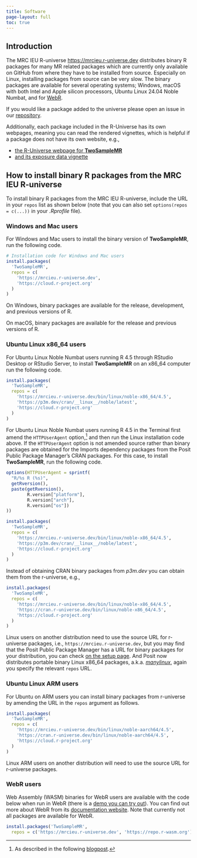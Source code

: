 ```yaml
---
title: Software
page-layout: full
toc: true
---
```


## Introduction

The MRC IEU R-universe <https://mrcieu.r-universe.dev> distributes binary R packages for many MR related packages which are currently only available on GitHub from where they have to be installed from source. Especially on Linux, installing packages from source can be very slow. The binary packages are available for several operating systems; Windows, macOS with both Intel and Apple silicon processors, Ubuntu Linux 24.04 Noble Numbat, and for [WebR](https://docs.r-wasm.org/webr/latest/).

If you would like a package added to the universe please open an issue in our [repository](https://github.com/MRCIEU/mrcieu.r-universe.dev/issues).

Additionally, each package included in the R-Universe has its own webpages, meaning you can read the rendered vignettes, which is helpful if a package does not have its own website, e.g.,

* [the R-Universe webpage for **TwoSampleMR**](https://mrcieu.r-universe.dev/TwoSampleMR)
* [and its exposure data vignette](https://mrcieu.r-universe.dev/articles/TwoSampleMR/exposure.html)

## How to install binary R packages from the MRC IEU R-universe

To install binary R packages from the MRC IEU R-universe, include the URL in your `repos` list as shown below (note that you can also set `options(repos = c(...))` in your *.Rprofile* file).

### Windows and Mac users

For Windows and Mac users to install the binary version of **TwoSampleMR**, run the following code.

```r
# Installation code for Windows and Mac users
install.packages(
  'TwoSampleMR',
  repos = c(
    'https://mrcieu.r-universe.dev',
    'https://cloud.r-project.org'
  )
)
```

On Windows, binary packages are available for the release, development, and previous versions of R.

On macOS, binary packages are available for the release and previous versions of R.

### Ubuntu Linux x86_64 users

For Ubuntu Linux Noble Numbat users running R 4.5 through RStudio Desktop or RStudio Server, to install **TwoSampleMR** on an x86_64 computer run the following code.

```r
install.packages(
  'TwoSampleMR',
  repos = c(
    'https://mrcieu.r-universe.dev/bin/linux/noble-x86_64/4.5',
    'https://p3m.dev/cran/__linux__/noble/latest',
    'https://cloud.r-project.org'
  )
)
```

For Ubuntu Linux Noble Numbat users running R 4.5 in the Terminal first amend the `HTTPUserAgent` option,[^1] and then run the Linux installation code above. If the `HTTPUserAgent` option is not amended source rather than binary packages are obtained for the Imports dependency packages from the Posit Public Package Manager's CRAN packages. For this case, to install **TwoSampleMR**, run the following code.

[^1]: As described in the following [blogpost](https://tshafer.com/blog/2023/07/posit-package-manager-linux).

```r
options(HTTPUserAgent = sprintf(
  "R/%s R (%s)",
  getRversion(),
  paste(getRversion(),
        R.version["platform"],
        R.version["arch"],
        R.version["os"])
))

install.packages(
  'TwoSampleMR',
  repos = c(
    'https://mrcieu.r-universe.dev/bin/linux/noble-x86_64/4.5',
    'https://p3m.dev/cran/__linux__/noble/latest',
    'https://cloud.r-project.org'
  )
)
```

Instead of obtaining CRAN binary packages from _p3m.dev_ you can obtain them from the r-universe, e.g.,

```r
install.packages(
  'TwoSampleMR',
  repos = c(
    'https://mrcieu.r-universe.dev/bin/linux/noble-x86_64/4.5',
    'https://cran.r-universe.dev/bin/linux/noble-x86_64/4.5',
    'https://cloud.r-project.org'
  )
)
```

Linux users on another distribution need to use the source URL for r-universe packages, i.e., `https://mrcieu.r-universe.dev`, but you may find that the Posit Public Package Manager has a URL for binary packages for your distribution, you can check [on the setup page](https://packagemanager.posit.co/client/#/repos/cran/setup). And Posit now distributes portable binary Linux x86_64 packages, a.k.a. [_manylinux_](https://posit.co/blog/introducing-portable-linux-r-binary-packages/), again you specify the relevant `repos` URL.

### Ubuntu Linux ARM users

For Ubuntu on ARM users you can install binary packages from r-universe by amending the URL in the `repos` argument as follows.

```r
install.packages(
  'TwoSampleMR',
  repos = c(
    'https://mrcieu.r-universe.dev/bin/linux/noble-aarch64/4.5',
    'https://cran.r-universe.dev/bin/linux/noble-aarch64/4.5',
    'https://cloud.r-project.org'
  )
)
```

Linux ARM users on another distribution will need to use the source URL for r-universe packages.

### WebR users

Web Assembly (WASM) binaries for WebR users are available with the code below when run in WebR (there is a [demo you can try out](https://webr.r-wasm.org/latest/)). You can find out more about WebR from its [documentation website](https://docs.r-wasm.org/webr/latest/). Note that currently not all packages are available for WebR.

```r
install.packages('TwoSampleMR',
  repos = c('https://mrcieu.r-universe.dev', 'https://repo.r-wasm.org'))
```
